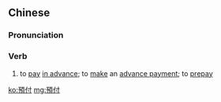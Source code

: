 {{also|预付}}
==Chinese==
{{zh-forms|s=预付}}

===Pronunciation===
{{zh-pron
|m=yùfù
|c=jyu6 fu6
|mn=ī-hù/ū-hù
|cat=v
}}

===Verb===
{{zh-verb}}

# to [[pay]] [[in advance]]; to [[make]] an [[advance payment]]; to [[prepay]]

[[ko:預付]]
[[mg:預付]]